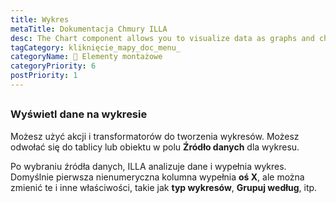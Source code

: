 ```yaml
---
title: Wykres
metaTitle: Dokumentacja Chmury ILLA
desc: The Chart component allows you to visualize data as graphs and charts. It's built using Chart.js.
tagCategory: kliknięcie_mapy_doc_menu_
categoryName: 🧬 Elementy montażowe
categoryPriority: 6
postPriority: 1
---
```


## <h2 hidden>Chart</h2>

### Wyświetl dane na wykresie

Możesz użyć akcji i transformatorów do tworzenia wykresów. Możesz odwołać się do tablicy lub obiektu w polu **Źródło danych** dla wykresu. 

Po wybraniu źródła danych, ILLA analizuje dane i wypełnia wykres. Domyślnie pierwsza nienumeryczna kolumna wypełnia **oś X**, ale można zmienić te i inne właściwości, takie jak **typ wykresów**, **Grupuj według**, itp.

<img src='https://cdn.illacloud.com/official-website/img/docs/assemble/chart1.png' alt="" />

<img src='https://cdn.illacloud.com/official-website/img/docs/assemble/chart2.png' alt="" />
